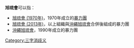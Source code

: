 
'''旭琉會'''可以指：
* [[旭琉會_(1970年)|旭琉會 (1970年)]]，1970年成立的[[暴力團|暴力團]]
* [[旭琉會_(2013年)|旭琉會 (2013年)]]，以上組織與[[沖繩旭琉會|沖繩旭琉會]]合併後組成的暴力團
* [[沖繩旭琉會|沖繩旭琉會]]，1990年成立的暴力團
{{disambig}}

[[Category:三字消歧义|Category:三字消歧义]]
